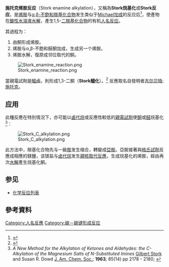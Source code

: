 '''施托克烯胺反应'''（Stork enamine alkylation），又稱為'''Stork烷基化'''或'''Stork反应'''，是[[烯胺|烯胺]]与[[α,β-不飽和羰基化合物|α,β-不飽和羰基化合物]]发生类似于[[Michael加成|Michael加成]]的反应后<ref>{{cite book | last =McMurry | first =John | authorlink = John E. McMurry | title =Organic Chemistry | url =https://archive.org/details/organicchemistr000mcmu | format =Hardcover | edition =6th edition | date =2003-03-21 | publisher =Thomson-Brooks/Cole | location =Belmont, CA | isbn =0-534-38999-6 }}</ref>，使產物在[[酸|酸性]][[水溶液|水溶液]][[水解|水解]]，產生1,5-[[二羰基化合物|二羰基化合物]]的有机[[人名反应|人名反应]]。

其過程为：
# 由酮形成烯胺。
# 烯胺与α,β-不飽和醛酮加成，生成另一个烯胺。
# 烯胺水解，復原成邻位取代的酮。

[[File:Stork_enamine_reaction.png|center]]

當親電試劑是[[醯鹵|醯鹵]]，則形成1,3-二酮（'''Stork醯化'''）。<ref>{{JerryMarch}}</ref> 反應取名自發明者[[吉尔伯特·斯托克|吉尔贝特·施托克]]。

== 应用 ==
此種反應在特別情況下，亦可能以[[鹵代烷|鹵代烷]]或反應性較低的[[親電試劑|親電試劑]]使[[酮|酮]]或[[醛|醛]]烷基化<ref>''A New Method for the Alkylation of Ketones and Aldehydes: the C-Alkylation of the Magnesium Salts of N-Substituted Imines'' [[Gilbert_Stork|Gilbert Stork]] and Susan R. Dowd [[J._Am._Chem._Soc.|J. Am. Chem. Soc.]]; '''1963'''; 85(14) pp 2178 - 2180; {{DOI|10.1021/ja00897a040}}</ref>：

[[File:Stork_C_alkylation.png|center]]

此方法中，羰基化合物先与一級[[胺|胺]]发生缩合，轉變成[[亞胺|亞胺]]。亞胺接著與[[格氏試劑|格氏試劑]]反應成相應的鎂鹽，该镁盐与[[卤代烷|卤代烷]]发生[[親核取代反應|親核取代反應]]，生成烷基化的烯胺，經由再次[[水解|水解]]產生烷基化酮。

== 参见 ==
* [[化学反应列表|化学反应列表]]

== 參考資料 ==
{{reflist}}

{{DEFAULTSORT:Stork enamine alkylation}}
[[Category:人名反應|Category:人名反應]]
[[Category:碳－碳键形成反应|Category:碳－碳键形成反应]]